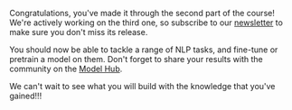<script>

</script>

Congratulations, you've made it through the second part of the course! We're actively working on the third one, so subscribe to our [newsletter](https://huggingface.curated.co/) to make sure you don't miss its release.

You should now be able to tackle a range of NLP tasks, and fine-tune or pretrain a model on them. Don't forget to share your results with the community on the [Model Hub](https://huggingface.co/models).

We can't wait to see what you will build with the knowledge that you've gained!!!
